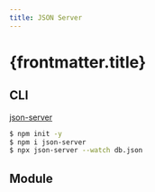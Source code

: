 ```yaml
---
title: JSON Server
---
```



# {frontmatter.title}

## CLI

<CodePreview src="/codes/package/json-server/db.json" />

[json-server](https://www.npmjs.com/package/json-server)

```bash
$ npm init -y
$ npm i json-server
$ npx json-server --watch db.json
```


## Module

<CodeTree src="/codes/package/json-server/" />

<CodePreview src="/codes/package/json-server/package.json" />

<CodePreview src="/codes/package/json-server/src/server.js" />
